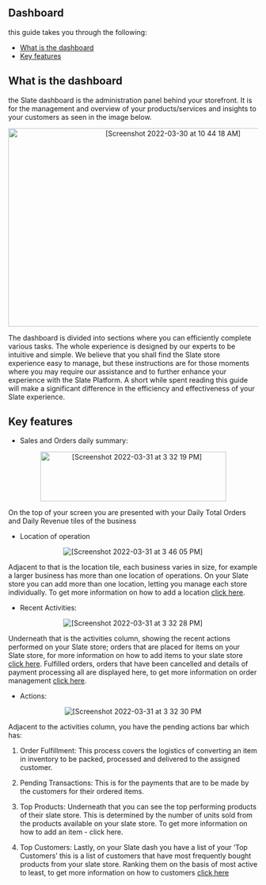  ## Dashboard
 
 this guide takes you through the following:

 - <a href="#what-dash">What is the dashboard</a>
 - <a href="#key-features">Key features</a>




 <a id="what-dash"></a>
## What is the dashboard
 
the Slate dashboard is the administration panel behind your storefront. It is for the management and overview of your products/services and insights to your customers as seen in the image below. 
 
 <p align="center"><img width="650" height="400" alt="[Screenshot 2022-03-30 at 10 44 18 AM]" src="https://user-images.githubusercontent.com/101874906/160766128-bb5a5208-70ad-4426-a0c9-165fb12b5200.png"></p>
 
The dashboard is divided into sections where you can efficiently complete various tasks. The whole experience is designed by our experts to be intuitive and simple. We believe that you shall find the Slate store experience easy to manage, but these instructions are for those moments where you may require our assistance and to further enhance your experience with the Slate Platform. A short while spent reading this guide will make a significant difference in the efficiency and effectiveness of your Slate experience.

 <a id="key-features"></a>
 ## Key features
 
 - Sales and Orders daily summary:
 
 <p align="center">
  <img width="375" height="100" alt="[Screenshot 2022-03-31 at 3 32 19 PM]" src="https://user-images.githubusercontent.com/101874906/161036808-d4fcddeb-dcc6-401e-8848-3977aaecdca4.png">
 </p>
 
 On the top of your screen you are presented with your Daily Total Orders and Daily Revenue tiles of the business
 
 - Location of operation 
 
 <p align="center"><img alt="[Screenshot 2022-03-31 at 3 46 05 PM]" src="https://user-images.githubusercontent.com/101874906/161038117-1fcfed13-9aa9-4da1-84fe-54adfb0ccb18.png"></p>

 Adjacent to that is the location tile, each business varies in size, for example a larger business has more than one location of operations. On your Slate store you can add more than one location, letting you manage each store individually. To get more information on how to add a location <a href="#add-location">click here</a>. 
 
 - Recent Activities:
 
 <p align="center"><img alt="[Screenshot 2022-03-31 at 3 32 28 PM]" src="https://user-images.githubusercontent.com/101874906/161038361-98b3ee23-cb31-43dc-9081-944de1a6000c.png"></p>

  Underneath that is the activities column, showing the recent actions performed on your Slate store; orders that are placed for items on your Slate store, for more information on how to add items to your slate store <a href="#Add-item">click here</a>. Fulfilled orders, orders that have been cancelled and details of payment processing all are displayed here, to get more information on order management <a href="#order-management">click here</a>. 
 
 - Actions: 
 
<p align="center"><img alt="[Screenshot 2022-03-31 at 3 32 30 PM" src="https://user-images.githubusercontent.com/101874906/161038617-c4fe41c3-f023-499f-b538-acd8e4ed0e7f.png"></p>

 Adjacent to the activities column, you have the pending actions bar which has:
 1. Order Fulfillment: This process covers the logistics of converting an item in inventory to be packed, processed and delivered to the assigned customer.


 2. Pending Transactions: This is for the payments that are to be made by the customers for their ordered items. 

 3. Top Products:
Underneath that you can see the top performing products of their slate store. This is determined by the number of units sold from the products available on your slate store. To get more information on how to add an item - <Link to="/src/docs/usage/inventory">click here</Link>.

 4. Top Customers:
Lastly, on your Slate dash you have a list of your ‘Top Customers’ this is a list of customers that have most frequently bought products from your slate store. Ranking them on the basis of most active to least, to get more information on how to customers <a href="#customer">click here</a>


 
